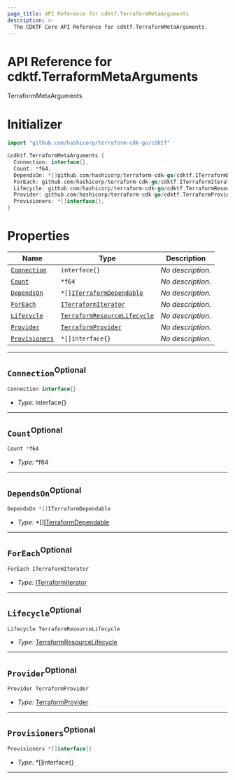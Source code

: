 ```yaml
---
page_title: API Reference for cdktf.TerraformMetaArguments
description: >-
  The CDKTF Core API Reference for cdktf.TerraformMetaArguments.
---
```


<!-- This file is generated through yarn generate-docs -->

# API Reference for cdktf.TerraformMetaArguments

   TerraformMetaArguments <a name="TerraformMetaArguments" id="cdktf.TerraformMetaArguments"></a>
  
  # Initializer <a name="Initializer" id="cdktf.TerraformMetaArguments.Initializer"></a>
  
  ```go
  import "github.com/hashicorp/terraform-cdk-go/cdktf"
  
  &cdktf.TerraformMetaArguments {
  	Connection: interface{},
  	Count: *f64,
  	DependsOn: *[]github.com/hashicorp/terraform-cdk-go/cdktf.ITerraformDependable,
  	ForEach: github.com/hashicorp/terraform-cdk-go/cdktf.ITerraformIterator,
  	Lifecycle: github.com/hashicorp/terraform-cdk-go/cdktf.TerraformResourceLifecycle,
  	Provider: github.com/hashicorp/terraform-cdk-go/cdktf.TerraformProvider,
  	Provisioners: *[]interface{},
  }
  ```
  
  # Properties <a name="Properties" id="Properties"></a>
  
  | **Name** | **Type** | **Description** |
  | --- | --- | --- |
  | <code><a href="#cdktf.TerraformMetaArguments.property.connection">Connection</a></code> | <code>interface{}</code> | *No description.* |
  | <code><a href="#cdktf.TerraformMetaArguments.property.count">Count</a></code> | <code>*f64</code> | *No description.* |
  | <code><a href="#cdktf.TerraformMetaArguments.property.dependsOn">DependsOn</a></code> | <code>*[]<a href="#cdktf.ITerraformDependable">ITerraformDependable</a></code> | *No description.* |
  | <code><a href="#cdktf.TerraformMetaArguments.property.forEach">ForEach</a></code> | <code><a href="#cdktf.ITerraformIterator">ITerraformIterator</a></code> | *No description.* |
  | <code><a href="#cdktf.TerraformMetaArguments.property.lifecycle">Lifecycle</a></code> | <code><a href="#cdktf.TerraformResourceLifecycle">TerraformResourceLifecycle</a></code> | *No description.* |
  | <code><a href="#cdktf.TerraformMetaArguments.property.provider">Provider</a></code> | <code><a href="#cdktf.TerraformProvider">TerraformProvider</a></code> | *No description.* |
  | <code><a href="#cdktf.TerraformMetaArguments.property.provisioners">Provisioners</a></code> | <code>*[]interface{}</code> | *No description.* |
  
  ---
  
  ## `Connection`<sup>Optional</sup> <a name="Connection" id="cdktf.TerraformMetaArguments.property.connection"></a>
  
  ```go
  Connection interface{}
  ```
  
  - *Type:* interface{}
  
  ---
  
  ## `Count`<sup>Optional</sup> <a name="Count" id="cdktf.TerraformMetaArguments.property.count"></a>
  
  ```go
  Count *f64
  ```
  
  - *Type:* *f64
  
  ---
  
  ## `DependsOn`<sup>Optional</sup> <a name="DependsOn" id="cdktf.TerraformMetaArguments.property.dependsOn"></a>
  
  ```go
  DependsOn *[]ITerraformDependable
  ```
  
  - *Type:* *[]<a href="#cdktf.ITerraformDependable">ITerraformDependable</a>
  
  ---
  
  ## `ForEach`<sup>Optional</sup> <a name="ForEach" id="cdktf.TerraformMetaArguments.property.forEach"></a>
  
  ```go
  ForEach ITerraformIterator
  ```
  
  - *Type:* <a href="#cdktf.ITerraformIterator">ITerraformIterator</a>
  
  ---
  
  ## `Lifecycle`<sup>Optional</sup> <a name="Lifecycle" id="cdktf.TerraformMetaArguments.property.lifecycle"></a>
  
  ```go
  Lifecycle TerraformResourceLifecycle
  ```
  
  - *Type:* <a href="#cdktf.TerraformResourceLifecycle">TerraformResourceLifecycle</a>
  
  ---
  
  ## `Provider`<sup>Optional</sup> <a name="Provider" id="cdktf.TerraformMetaArguments.property.provider"></a>
  
  ```go
  Provider TerraformProvider
  ```
  
  - *Type:* <a href="#cdktf.TerraformProvider">TerraformProvider</a>
  
  ---
  
  ## `Provisioners`<sup>Optional</sup> <a name="Provisioners" id="cdktf.TerraformMetaArguments.property.provisioners"></a>
  
  ```go
  Provisioners *[]interface{}
  ```
  
  - *Type:* *[]interface{}
  
  ---
  
